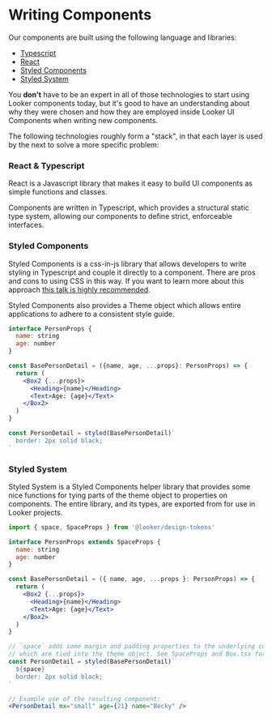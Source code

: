 <Meta title="Develop/Writing Components" />

# Writing Components

Our components are built using the following language and libraries:

- [Typescript](https://www.typescriptlang.org/)
- [React](https://reactjs.org/)
- [Styled Components](https://www.styled-components.com/)
- [Styled System](https://github.com/jxnblk/styled-system)

You **don't** have to be an expert in all of those technologies to start using Looker components today, but it's good to have an understanding about why they were chosen and how they are employed inside Looker UI Components when writing new components.

The following technologies roughly form a "stack", in that each layer is used by the next to solve a more specific problem:

### React & Typescript

React is a Javascript library that makes it easy to build UI components as simple functions and classes.

Components are written in Typescript, which provides a structural static type system, allowing our components to define strict, enforceable interfaces.

### Styled Components

Styled Components is a css-in-js library that allows developers to write styling in Typescript and couple it directly to a component. There are pros and cons to using CSS in this way. If you want to learn more about this approach [this talk is highly recommended](https://speakerdeck.com/vjeux/react-css-in-js).

Styled Components also provides a Theme object which allows entire applications to adhere to a consistent style guide.

```jsx static
interface PersonProps {
  name: string
  age: number
}

const BasePersonDetail = ({name, age, ...props}: PersonProps) => {
  return (
    <Box2 {...props}>
      <Heading>{name}</Heading>
      <Text>Age: {age}</Text>
    </Box2>
  )
}

const PersonDetail = styled(BasePersonDetail)`
  border: 2px solid black;
`
```

### Styled System

Styled System is a Styled Components helper library that provides some nice functions for tying parts of the theme object to properties on components. The entire library, and its types, are exported from for use in Looker projects.

```jsx static
import { space, SpaceProps } from '@looker/design-tokens'

interface PersonProps extends SpaceProps {
  name: string
  age: number
}

const BasePersonDetail = ({ name, age, ...props }: PersonProps) => {
  return (
    <Box2 {...props}>
      <Heading>{name}</Heading>
      <Text>Age: {age}</Text>
    </Box2>
  )
}

// `space` adds some margin and padding properties to the underlying component
// which are tied into the theme object. See SpaceProps and Box.tsx for good examples.
const PersonDetail = styled(BasePersonDetail)`
  ${space}
  border: 2px solid black;
`

// Example use of the resulting component:
<PersonDetail mx="small" age={21} name="Becky" />
```

